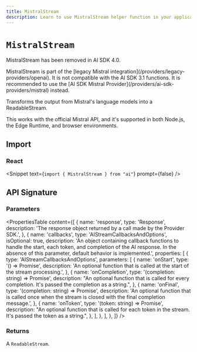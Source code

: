 ```yaml
---
title: MistralStream
description: Learn to use MistralStream helper function in your application.
---
```


# `MistralStream`

<Note type="warning">MistralStream has been removed in AI SDK 4.0.</Note>

<Note type="warning">
  MistralStream is part of the [legacy Mistral
  integration](/providers/legacy-providers/openai). It is not compatible with
  the AI SDK 3.1 functions. It is recommended to use the [AI SDK Mistral
  Provider](/providers/ai-sdk-providers/mistral) instead.
</Note>

Transforms the output from Mistral's language models into a ReadableStream.

This works with the official Mistral API, and it's supported in both Node.js, the Edge Runtime, and browser environments.

## Import

### React

<Snippet text={`import { MistralStream } from "ai"`} prompt={false} />

## API Signature

### Parameters

<PropertiesTable
  content={[
    {
      name: 'response',
      type: 'Response',
      description:
        'The response object returned by a call made by the Provider SDK.',
    },
    {
      name: 'callbacks',
      type: 'AIStreamCallbacksAndOptions',
      isOptional: true,
      description:
        'An object containing callback functions to handle the start, each token, and completion of the AI response. In the absence of this parameter, default behavior is implemented.',
      properties: [
        {
          type: 'AIStreamCallbacksAndOptions',
          parameters: [
            {
              name: 'onStart',
              type: '() => Promise<void>',
              description:
                'An optional function that is called at the start of the stream processing.',
            },
            {
              name: 'onCompletion',
              type: '(completion: string) => Promise<void>',
              description:
                "An optional function that is called for every completion. It's passed the completion as a string.",
            },
            {
              name: 'onFinal',
              type: '(completion: string) => Promise<void>',
              description:
                'An optional function that is called once when the stream is closed with the final completion message.',
            },
            {
              name: 'onToken',
              type: '(token: string) => Promise<void>',
              description:
                "An optional function that is called for each token in the stream. It's passed the token as a string.",
            },
          ],
        },
      ],
    },
  ]}
/>

### Returns

A `ReadableStream`.
